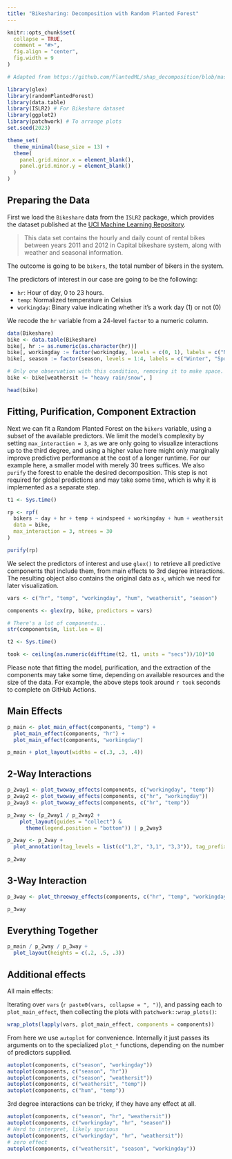 ```yaml
---
title: "Bikesharing: Decomposition with Random Planted Forest"
---
```


```r
knitr::opts_chunk$set(
  collapse = TRUE,
  comment = "#>",
  fig.align = "center",
  fig.width = 9
)

# Adapted from https://github.com/PlantedML/shap_decomposition/blob/master/bike_example/bike_example.R
```

```r
library(glex)
library(randomPlantedForest)
library(data.table)
library(ISLR2) # For Bikeshare dataset
library(ggplot2)
library(patchwork) # To arrange plots
set.seed(2023)

theme_set(
  theme_minimal(base_size = 13) +
  theme(
    panel.grid.minor.x = element_blank(),
    panel.grid.minor.y = element_blank()
  )
)
```

## Preparing the Data

First we load the `Bikeshare` data from the `ISLR2` package, which provides the dataset published at the [UCI Machine Learning Repository](https://archive.ics.uci.edu/ml/datasets/bike+sharing+dataset).

> This data set contains the hourly and daily count of rental bikes between years 2011 and 2012 in Capital bikeshare system, along with weather and seasonal information.

The outcome is going to be `bikers`, the total number of bikers in the system.

The predictors of interest in our case are going to be the following:

- `hr`: Hour of day, 0 to 23 hours.
- `temp`: Normalized temperature in Celsius
- `workingday`: Binary value indicating whether it's a work day (1) or not (0)

We recode the `hr` variable from a 24-level `factor` to a numeric column.

```r
data(Bikeshare)
bike <- data.table(Bikeshare)
bike[, hr := as.numeric(as.character(hr))]
bike[, workingday := factor(workingday, levels = c(0, 1), labels = c("No Workingday", "Workingday"))]
bike[, season := factor(season, levels = 1:4, labels = c("Winter", "Spring", "Summer", "Fall"))]

# Only one observation with this condition, removing it to make space.
bike <- bike[weathersit != "heavy rain/snow", ] 

head(bike)
```


## Fitting, Purification, Component Extraction

Next we can fit a Random Planted Forest on the `bikers` variable, using a subset of the available predictors.
We limit the model's complexity by setting `max_interaction = 3`, as we are only going to visualize interactions up to the third degree, and using a higher value here might only marginally improve predictive performance at the cost of a longer runtime.
For our example here, a smaller model with merely 30 trees suffices.
We also `purify` the forest to enable the desired decomposition.
This step is not required for global predictions and may take some time, which is why it is implemented as a separate step.

```r
t1 <- Sys.time()
```


```r
rp <- rpf(
  bikers ~ day + hr + temp + windspeed + workingday + hum + weathersit + season,
  data = bike,
  max_interaction = 3, ntrees = 30
)

purify(rp)
```

We select the predictors of interest and use `glex()` to retrieve all predictive components that include them,
from main effects to 3rd degree interactions.
The resulting object also contains the original data as `x`, which we need for later visualization.

```r
vars <- c("hr", "temp", "workingday", "hum", "weathersit", "season")

components <- glex(rp, bike, predictors = vars)

# There's a lot of components...
str(components$m, list.len = 8)
```

```r
t2 <- Sys.time()

took <- ceiling(as.numeric(difftime(t2, t1, units = "secs"))/10)*10
```

Please note that fitting the model, purification, and the extraction of the components may take some time, depending on available resources and the size of the data.
For example, the above steps took around `r took` seconds to complete on GitHub Actions.

## Main Effects

```r
p_main <- plot_main_effect(components, "temp") +
  plot_main_effect(components, "hr") +
  plot_main_effect(components, "workingday")

p_main + plot_layout(widths = c(.3, .3, .4))
```

## 2-Way Interactions

```r
p_2way1 <- plot_twoway_effects(components, c("workingday", "temp"))
p_2way2 <- plot_twoway_effects(components, c("hr", "workingday"))
p_2way3 <- plot_twoway_effects(components, c("hr", "temp"))

p_2way <- (p_2way1 / p_2way2 + 
    plot_layout(guides = "collect") &
      theme(legend.position = "bottom")) | p_2way3

p_2way <- p_2way + 
  plot_annotation(tag_levels = list(c("1,2", "3,1", "3,3")), tag_prefix = "m(", tag_suffix = ")")

p_2way
```

## 3-Way Interaction

```r
p_3way <- plot_threeway_effects(components, c("hr", "temp", "workingday"))

p_3way
```

## Everything Together

```r
p_main / p_2way / p_3way + 
  plot_layout(heights = c(.2, .5, .3))
```

## Additional effects


All main effects:

Iterating over `vars` (`r paste0(vars, collapse = ", ")`), and passing each to `plot_main_effect`, then collecting the plots with `patchwork::wrap_plots()`:

```r
wrap_plots(lapply(vars, plot_main_effect, components = components))
```

From here we use `autoplot` for convenience. Internally it just passes its arguments on to the specialized `plot_*` functions, depending on the number of predictors supplied.

```r
autoplot(components, c("season", "workingday"))
autoplot(components, c("season", "hr"))
autoplot(components, c("season", "weathersit"))
autoplot(components, c("weathersit", "temp"))
autoplot(components, c("hum", "temp"))
```


3rd degree interactions can be tricky, if they have any effect at all.

```r
autoplot(components, c("season", "hr", "weathersit"))
autoplot(components, c("workingday", "hr", "season"))
# Hard to interpret, likely spurious
autoplot(components, c("workingday", "hr", "weathersit"))
# zero effect
autoplot(components, c("weathersit", "season", "workingday"))
```

